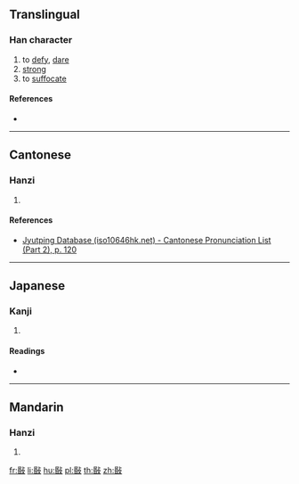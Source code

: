 ==Translingual==

===Han character===
{{Han char|rn=66|rad=攴|as=09|sn=13|four=71647|canj=RAYE|ids=⿰昬攴}}

# to [[defy]], [[dare]]
# [[strong]]
# to [[suffocate]]

====References====
* {{Han ref|kx=0474.131|dkj=13318|dj=0827.250|hdz=21470.071|uh=656F|ud=25967|bh=DDBC|bd=56764}}

----

==Cantonese==

===Hanzi===
{{yue-hanzi|jyut=[[man5]]|y=man5}}

# {{defn|lang=yue|sort=攴08}}

====References====
* [http://www.iso10646hk.net/jp/document/download.jsp Jyutping Database (iso10646hk.net) - Cantonese Pronunciation List (Part 2), p. 120]

----

==Japanese==

===Kanji===
{{ja-kanji|grade=|rs=攴09}}

# {{defn|lang=ja|sort=攴09}}

====Readings====
* {{ja-readings|on=[[びん]] (bin), [[みん]] (min), [[こん]] (kon)|kun=[[おかす]] (okasu), [[つとめる]] (tsutomeru)}}

----

==Mandarin==

===Hanzi===
{{cmn-hanzi|pin=[[mín]] ([[min2]]), [[hūn]] ([[hun1]])|wg=min<sup>2</sup>, hun<sup>1</sup>}}

# {{defn|lang=cmn|sort=攴09}}

[[fr:敯]]
[[li:敯]]
[[hu:敯]]
[[pl:敯]]
[[th:敯]]
[[zh:敯]]